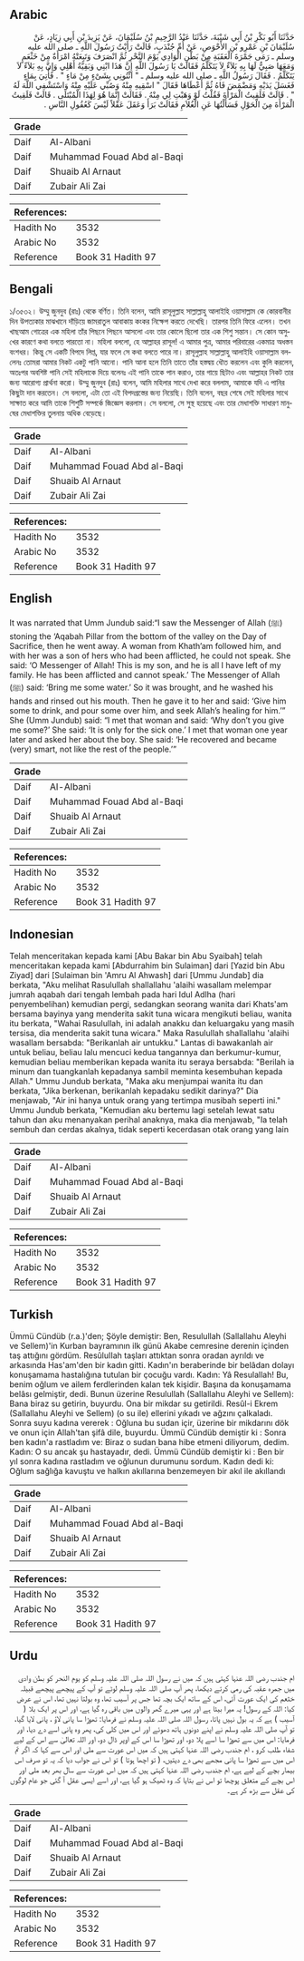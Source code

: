 ## Arabic


<div dir="rtl" lang="ar" style={{fontSize:'larger',backgroundColor:'#f8f9fa',padding:20}}>
حَدَّثَنَا أَبُو بَكْرِ بْنُ أَبِي شَيْبَةَ، حَدَّثَنَا عَبْدُ الرَّحِيمِ بْنُ سُلَيْمَانَ، عَنْ يَزِيدَ بْنِ أَبِي زِيَادٍ، عَنْ سُلَيْمَانَ بْنِ عَمْرِو بْنِ الأَحْوَصِ، عَنْ أُمِّ جُنْدَبٍ، قَالَتْ رَأَيْتُ رَسُولَ اللَّهِ ـ صلى الله عليه وسلم ـ رَمَى جَمْرَةَ الْعَقَبَةِ مِنْ بَطْنِ الْوَادِي يَوْمَ النَّحْرِ ثُمَّ انْصَرَفَ وَتَبِعَتْهُ امْرَأَةٌ مِنْ خَثْعَمٍ وَمَعَهَا صَبِيٌّ لَهَا بِهِ بَلاَءٌ لاَ يَتَكَلَّمُ فَقَالَتْ يَا رَسُولَ اللَّهِ إِنَّ هَذَا ابْنِي وَبَقِيَّةُ أَهْلِي وَإِنَّ بِهِ بَلاَءً لاَ يَتَكَلَّمُ ‏.‏ فَقَالَ رَسُولُ اللَّهِ ـ صلى الله عليه وسلم ـ ‏"‏ ائْتُونِي بِشَىْءٍ مِنْ مَاءٍ ‏"‏ ‏.‏ فَأُتِيَ بِمَاءٍ فَغَسَلَ يَدَيْهِ وَمَضْمَضَ فَاهُ ثُمَّ أَعْطَاهَا فَقَالَ ‏"‏ اسْقِيهِ مِنْهُ وَصُبِّي عَلَيْهِ مِنْهُ وَاسْتَشْفِي اللَّهَ لَهُ ‏"‏ ‏.‏ قَالَتْ فَلَقِيتُ الْمَرْأَةَ فَقُلْتُ لَوْ وَهَبْتِ لِي مِنْهُ ‏.‏ فَقَالَتْ إِنَّمَا هُوَ لِهَذَا الْمُبْتَلَى ‏.‏ قَالَتْ فَلَقِيتُ الْمَرْأَةَ مِنَ الْحَوْلِ فَسَأَلْتُهَا عَنِ الْغُلاَمِ فَقَالَتْ بَرَأَ وَعَقَلَ عَقْلاً لَيْسَ كَعُقُولِ النَّاسِ ‏.‏
</div>
<div style={{backgroundColor:'#f8f9fa',padding:20, marginBottom: 10}}><table> <thead> <tr> <th>Grade</th> <th></th> </tr> </thead> <tbody> <tr><td>Daif</td><td>Al-Albani</td></tr><tr><td>Daif</td><td>Muhammad Fouad Abd al-Baqi</td></tr><tr><td>Daif</td><td>Shuaib Al Arnaut</td></tr><tr><td>Daif</td><td>Zubair Ali Zai</td></tr></tbody></table><table> <thead> <tr> <th>References:</th> <th></th> </tr> </thead> <tbody><tr><td>Hadith No</td><td>3532</td></tr><tr><td>Arabic No</td><td>3532</td></tr><tr><td>Reference</td><td>Book 31 Hadith 97</td></tr></tbody></table></div>

## Bengali


<div dir="ltr" lang="bn" style={{fontSize:'larger',backgroundColor:'#f8f9fa',padding:20}}>
১/৩৫৩২। উম্মু জুনদুব (রাঃ) থেকে বর্ণিত। তিনি বলেন, আমি রাসূলুল্লাহ সাল্লাল্লাহু আলাইহি ওয়াসাল্লাম কে কোরবানীর দিন উপত্যকার মাঝখানে দাঁড়িয়ে জামরাতুল আবাকায় কংকর নিক্ষেপ করতে দেখেছি। তারপর তিনি ফিরে এলেন। তখন খাছআম গোত্রের এক মহিলা তাঁর পিছনে পিছনে আসলো এবং তার কোলে ছিলো তার এক শিশু সন্তান। সে কোন অসুখের কারণে কথা বলতে পারতো না। মহিলা বললো, হে আল্লাহর রাসূল! এ আমার পুত্র, আমার পরিবারের একমাত্র অধস্তন বংশধর। কিন্তু সে একটি বিপদে লিপ্ত, যার ফলে সে কথা বলতে পারে না। রাসূলুল্লাহ সাল্লাল্লাহু আলাইহি ওয়াসাল্লাম বললেনঃ তোমরা আমার নিকট একটু পানি আনো। পানি আনা হলে তিনি তাতে তাঁর হস্তদ্বয় ধৌত করলেন এবং কুলি করলেন, অতঃপর অবশিষ্ট পানি সেই মহিলাকে দিয়ে বলেনঃ এই পানি তাকে পান করাও, তার গায়ে ছিটাও এবং আল্লাহর নিকট তার জন্য আরোগ্য প্রার্থনা করো। উম্মু জুনদুব (রাঃ) বলেন, আমি মহিলার সাথে দেখা করে বললাম, আমাকে যদি এ পানির কিছুটা দান করতেন। সে বললো, এটা তো এই বিপদগ্রস্তের জন্য নিয়েছি। তিনি বলেন, বছর শেষে সেই মহিলার সাথে সাক্ষাত করে আমি তাকে শিশুটি সম্পর্কে জিজ্ঞেস করলাম। সে বললো, সে সুস্থ হয়েছে এবং তার মেধাশক্তি সাধারণ মানুষের মেধাশক্তির তুলনায় অধিক বেড়েছে।
</div>
<div style={{backgroundColor:'#f8f9fa',padding:20, marginBottom: 10}}><table> <thead> <tr> <th>Grade</th> <th></th> </tr> </thead> <tbody> <tr><td>Daif</td><td>Al-Albani</td></tr><tr><td>Daif</td><td>Muhammad Fouad Abd al-Baqi</td></tr><tr><td>Daif</td><td>Shuaib Al Arnaut</td></tr><tr><td>Daif</td><td>Zubair Ali Zai</td></tr></tbody></table><table> <thead> <tr> <th>References:</th> <th></th> </tr> </thead> <tbody><tr><td>Hadith No</td><td>3532</td></tr><tr><td>Arabic No</td><td>3532</td></tr><tr><td>Reference</td><td>Book 31 Hadith 97</td></tr></tbody></table></div>

## English


<div dir="ltr" lang="en" style={{fontSize:'larger',backgroundColor:'#f8f9fa',padding:20}}>
It was narrated that Umm Jundub said:“I saw the Messenger of Allah (ﷺ) stoning the ‘Aqabah Pillar from the bottom of the valley on the Day of Sacrifice, then he went away. A woman from Khath’am followed him, and with her was a son of hers who had been afflicted, he could not speak. She said: ‘O Messenger of Allah! This is my son, and he is all I have left of my family. He has been afflicted and cannot speak.’ The Messenger of Allah (ﷺ) said: ‘Bring me some water.’ So it was brought, and he washed his hands and rinsed out his mouth. Then he gave it to her and said: ‘Give him some to drink, and pour some over him, and seek Allah’s healing for him.’” She (Umm Jundub) said: “I met that woman and said: ‘Why don’t you give me some?’ She said: ‘It is only for the sick one.’ I met that woman one year later and asked her about the boy. She said: ‘He recovered and became (very) smart, not like the rest of the people.’”
</div>
<div style={{backgroundColor:'#f8f9fa',padding:20, marginBottom: 10}}><table> <thead> <tr> <th>Grade</th> <th></th> </tr> </thead> <tbody> <tr><td>Daif</td><td>Al-Albani</td></tr><tr><td>Daif</td><td>Muhammad Fouad Abd al-Baqi</td></tr><tr><td>Daif</td><td>Shuaib Al Arnaut</td></tr><tr><td>Daif</td><td>Zubair Ali Zai</td></tr></tbody></table><table> <thead> <tr> <th>References:</th> <th></th> </tr> </thead> <tbody><tr><td>Hadith No</td><td>3532</td></tr><tr><td>Arabic No</td><td>3532</td></tr><tr><td>Reference</td><td>Book 31 Hadith 97</td></tr></tbody></table></div>

## Indonesian


<div dir="ltr" lang="id" style={{fontSize:'larger',backgroundColor:'#f8f9fa',padding:20}}>
Telah menceritakan kepada kami [Abu Bakar bin Abu Syaibah] telah menceritakan kepada kami [Abdurrahim bin Sulaiman] dari [Yazid bin Abu Ziyad] dari [Sulaiman bin 'Amru Al Ahwash] dari [Ummu Jundab] dia berkata, "Aku melihat Rasulullah shallallahu 'alaihi wasallam melempar jumrah aqabah dari tengah lembah pada hari Idul Adlha (hari penyembelihan) kemudian pergi, sedangkan seorang wanita dari Khats'am bersama bayinya yang menderita sakit tuna wicara mengikuti beliau, wanita itu berkata, "Wahai Rasulullah, ini adalah anakku dan keluargaku yang masih tersisa, dia menderita sakit tuna wicara." Maka Rasulullah shallallahu 'alaihi wasallam bersabda: "Berikanlah air untukku." Lantas di bawakanlah air untuk beliau, beliau lalu mencuci kedua tangannya dan berkumur-kumur, kemudian beliau memberikan kepada wanita itu seraya bersabda: "Berilah ia minum dan tuangkanlah kepadanya sambil meminta kesembuhan kepada Allah." Ummu Jundub berkata, "Maka aku menjumpai wanita itu dan berkata, "Jika berkenan, berikanlah kepadaku sedikit darinya?" Dia menjawab, "Air ini hanya untuk orang yang tertimpa musibah seperti ini." Ummu Jundub berkata, "Kemudian aku bertemu lagi setelah lewat satu tahun dan aku menanyakan perihal anaknya, maka dia menjawab, "Ia telah sembuh dan cerdas akalnya, tidak seperti kecerdasan otak orang yang lain
</div>
<div style={{backgroundColor:'#f8f9fa',padding:20, marginBottom: 10}}><table> <thead> <tr> <th>Grade</th> <th></th> </tr> </thead> <tbody> <tr><td>Daif</td><td>Al-Albani</td></tr><tr><td>Daif</td><td>Muhammad Fouad Abd al-Baqi</td></tr><tr><td>Daif</td><td>Shuaib Al Arnaut</td></tr><tr><td>Daif</td><td>Zubair Ali Zai</td></tr></tbody></table><table> <thead> <tr> <th>References:</th> <th></th> </tr> </thead> <tbody><tr><td>Hadith No</td><td>3532</td></tr><tr><td>Arabic No</td><td>3532</td></tr><tr><td>Reference</td><td>Book 31 Hadith 97</td></tr></tbody></table></div>

## Turkish


<div dir="ltr" lang="tr" style={{fontSize:'larger',backgroundColor:'#f8f9fa',padding:20}}>
Ümmü Cündüb (r.a.)'den; Şöyle demiştir: Ben, Resulullah (Sallallahu Aleyhi ve Sellem)'in Kurban bayramının ilk günü Akabe cemresine derenin içinden taş attığını gördüm. ResûluIIah taşları attıktan sonra oradan ayrıldı ve arkasında Has'am'den bir kadın gitti. Kadın'ın beraberinde bir belâdan dolayı konuşamama hastalığına tutulan bir çocuğu vardı. Kadın: Yâ Resulallah! Bu, benim oğlum ve ailem ferdlerinden kalan tek kişidir. Başına da konuşamama belâsı gelmiştir, dedi. Bunun üzerine Resulullah (Sallallahu Aleyhi ve Sellem): Bana biraz su getirin, buyurdu. Ona bir mikdar su getirildi. Resûl-i Ekrem (Sallallahu Aleyhi ve Sellem) (o su ile) ellerini yıkadı ve ağzını çalkaladı. Sonra suyu kadına vererek : Oğluna bu sudan içir, üzerine bir mikdarını dök ve onun için Allah'tan şifâ dile, buyurdu. Ümmü Cündüb demiştir ki : Sonra ben kadın'a rastladım ve: Biraz o sudan bana hibe etmeni diliyorum, dedim. Kadın: O su ancak şu hastayadır, dedi. Ümmü Cündüb demiştir ki : Ben bir yıl sonra kadına rastladım ve oğlunun durumunu sordum. Kadın dedi ki: Oğlum sağlığa kavuştu ve halkın akıllarına benzemeyen bir akıl ile akıllandı
</div>
<div style={{backgroundColor:'#f8f9fa',padding:20, marginBottom: 10}}><table> <thead> <tr> <th>Grade</th> <th></th> </tr> </thead> <tbody> <tr><td>Daif</td><td>Al-Albani</td></tr><tr><td>Daif</td><td>Muhammad Fouad Abd al-Baqi</td></tr><tr><td>Daif</td><td>Shuaib Al Arnaut</td></tr><tr><td>Daif</td><td>Zubair Ali Zai</td></tr></tbody></table><table> <thead> <tr> <th>References:</th> <th></th> </tr> </thead> <tbody><tr><td>Hadith No</td><td>3532</td></tr><tr><td>Arabic No</td><td>3532</td></tr><tr><td>Reference</td><td>Book 31 Hadith 97</td></tr></tbody></table></div>

## Urdu


<div dir="rtl" lang="ur" style={{fontSize:'larger',backgroundColor:'#f8f9fa',padding:20}}>
ام جندب رضی اللہ عنہا کہتی ہیں کہ میں نے رسول اللہ صلی اللہ علیہ وسلم کو یوم النحر کو بطن وادی میں جمرہ عقبہ کی رمی کرتے دیکھا، پھر آپ صلی اللہ علیہ وسلم لوٹے تو آپ کے پیچھے پیچھے قبیلہ خثعم کی ایک عورت آئی، اس کے ساتھ ایک بچہ تھا جس پر آسیب تھا، وہ بولتا نہیں تھا، اس نے عرض کیا: اللہ کے رسول! یہ میرا بیٹا ہے اور یہی میرے گھر والوں میں باقی رہ گیا ہے، اور اس پر ایک بلا ( آسیب ) ہے کہ یہ بول نہیں پاتا، رسول اللہ صلی اللہ علیہ وسلم نے فرمایا: تھوڑا سا پانی لاؤ ، پانی لایا گیا، تو آپ صلی اللہ علیہ وسلم نے اپنے دونوں ہاتھ دھوئے اور اس میں کلی کی، پھر وہ پانی اسے دے دیا، اور فرمایا: اس میں سے تھوڑا سا اسے پلا دو، اور تھوڑا سا اس کے اوپر ڈال دو، اور اللہ تعالیٰ سے اس کے لیے شفاء طلب کرو ، ام جندب رضی اللہ عنہا کہتی ہیں کہ میں اس عورت سے ملی اور اس سے کہا کہ اگر تم اس میں سے تھوڑا سا پانی مجھے بھی دے دیتیں، ( تو اچھا ہوتا ) تو اس نے جواب دیا کہ یہ تو صرف اس بیمار بچے کے لیے ہے، ام جندب رضی اللہ عنہا کہتی ہیں کہ میں اس عورت سے سال بھر بعد ملی اور اس بچے کے متعلق پوچھا تو اس نے بتایا کہ وہ ٹھیک ہو گیا ہے، اور اسے ایسی عقل آ گئی جو عام لوگوں کی عقل سے بڑھ کر ہے۔
</div>
<div style={{backgroundColor:'#f8f9fa',padding:20, marginBottom: 10}}><table> <thead> <tr> <th>Grade</th> <th></th> </tr> </thead> <tbody> <tr><td>Daif</td><td>Al-Albani</td></tr><tr><td>Daif</td><td>Muhammad Fouad Abd al-Baqi</td></tr><tr><td>Daif</td><td>Shuaib Al Arnaut</td></tr><tr><td>Daif</td><td>Zubair Ali Zai</td></tr></tbody></table><table> <thead> <tr> <th>References:</th> <th></th> </tr> </thead> <tbody><tr><td>Hadith No</td><td>3532</td></tr><tr><td>Arabic No</td><td>3532</td></tr><tr><td>Reference</td><td>Book 31 Hadith 97</td></tr></tbody></table></div>